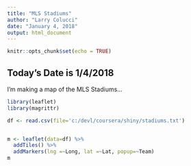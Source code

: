---
title: "MLS Stadiums"
author: "Larry Colucci"
date: "January 4, 2018"
output: html_document
---

```{r setup, include=FALSE}
knitr::opts_chunk$set(echo = TRUE)
```

## Today's Date is 1/4/2018

I'm making a map of the MLS Stadiums...

```{r echo=TRUE}
library(leaflet)
library(magrittr)

df <- read.csv(file='c:/devl/coursera/shiny/stadiums.txt')


m <- leaflet(data=df) %>%
  addTiles() %>%
  addMarkers(lng =~Long, lat =~Lat, popup=~Team)
m

```


